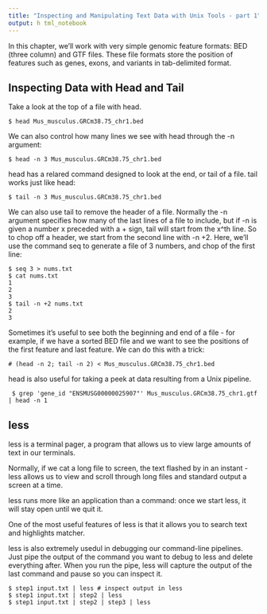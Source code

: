 ```yaml
---
title: "Inspecting and Manipulating Text Data with Unix Tools - part 1"
output: h tml_notebook
---
```


In this chapter, we'll work with very simple genomic feature formats: BED (three column) and GTF files.
These file formats store the position of features such as genes, exons, and variants in tab-delimited format.

## Inspecting Data with Head and Tail

Take a look at the top of a file with head.
```{}
$ head Mus_musculus.GRCm38.75_chr1.bed
```

We can also control how many lines we see with head through the -n argument:
```{}
$ head -n 3 Mus_musculus.GRCm38.75_chr1.bed
```

head has a relared command designed to look at the end, or tail of a file. tail works just like head:
```{}
$ tail -n 3 Mus_musculus.GRCm38.75_chr1.bed
```

We can also use tail to remove the header of a file. Normally the -n argument specifies how many of the last lines of a file to include, but if -n is given a number x preceded with a + sign, tail will start from the x^th line. So to chop off a header, we start from the second line with -n +2. Here, we'll use the command seq to generate a file of 3 numbers, and chop of the first line:
```{}
$ seq 3 > nums.txt
$ cat nums.txt
1
2
3
$ tail -n +2 nums.txt
2
3
```

Sometimes it's useful to see both the beginning and end of a file - for example, if we have a sorted BED file and we want to see the positions of the first feature and last feature. We can do this with a trick:
```{}
# (head -n 2; tail -n 2) < Mus_musculus.GRCm38.75_chr1.bed
```

head is also useful for taking a peek at data resulting from a Unix pipeline.
```{}
 $ grep 'gene_id "ENSMUSG00000025907"' Mus_musculus.GRCm38.75_chr1.gtf | head -n 1
```

## less

less is a terminal pager, a program that allows us to view large amounts of text in our terminals.

Normally, if we cat a long file to screen, the text flashed by in an instant - less allows us to view and scroll through long files and standard output a screen at a time.

less runs more like an application than a command: once we start less, it will stay open until we quit it. 

One of the most useful features of less is that it allows you to search text and highlights matcher. 

less is also extremely usedul in debugging our command-line pipelines.
Just pipe the output of the command you want to debug to less and delete everything after. When you run the pipe, less will capture the output of the last command and pause so you can inspect it.
```{}
$ step1 input.txt | less # inspect output in less 
$ step1 input.txt | step2 | less
$ step1 input.txt | step2 | step3 | less
```

